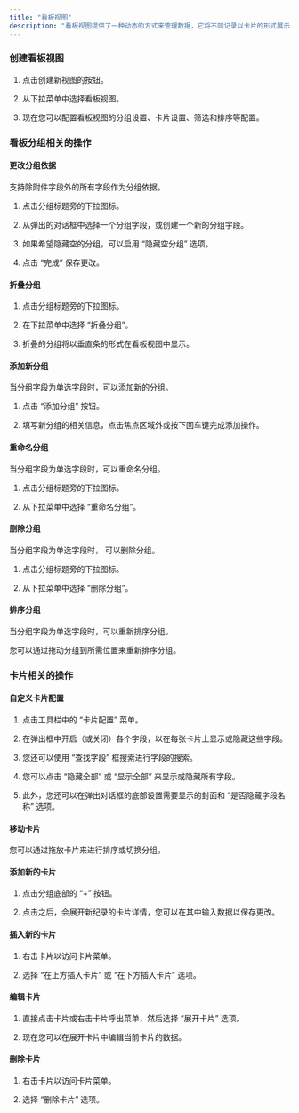 ```yaml
---
title: "看板视图"
description: "看板视图提供了一种动态的方式来管理数据，它将不同记录以卡片的形式展示在看板上，这种直观的布局可以更清晰得反馈任务的状态或优先级。总体而言，看板视图可帮助您实现工作内容可视化，并最大限度提高效率，非常适合项目管理和工作流程的跟踪。"
---
```


### 创建看板视图

1. 点击创建新视图的按钮。

2. 从下拉菜单中选择看板视图。

3. 现在您可以配置看板视图的分组设置、卡片设置、筛选和排序等配置。

### 看板分组相关的操作

#### 更改分组依据

支持除附件字段外的所有字段作为分组依据。

1. 点击分组标题旁的下拉图标。

2. 从弹出的对话框中选择一个分组字段，或创建一个新的分组字段。

3. 如果希望隐藏空的分组，可以启用 “隐藏空分组” 选项。

4. 点击 “完成” 保存更改。

#### 折叠分组

1. 点击分组标题旁的下拉图标。

2. 在下拉菜单中选择 “折叠分组”。

3. 折叠的分组将以垂直条的形式在看板视图中显示。

#### 添加新分组

当分组字段为单选字段时，可以添加新的分组。

1. 点击 “添加分组” 按钮。

2. 填写新分组的相关信息，点击焦点区域外或按下回车键完成添加操作。

#### 重命名分组

当分组字段为单选字段时，可以重命名分组。

1. 点击分组标题旁的下拉图标。

2. 从下拉菜单中选择 “重命名分组”。

#### 删除分组

当分组字段为单选字段时， 可以删除分组。

1. 点击分组标题旁的下拉图标。

2. 从下拉菜单中选择 “删除分组”。

#### 排序分组

当分组字段为单选字段时，可以重新排序分组。

您可以通过拖动分组到所需位置来重新排序分组。

### 卡片相关的操作

#### 自定义卡片配置

1. 点击工具栏中的 “卡片配置” 菜单。

2. 在弹出框中开启（或关闭）各个字段，以在每张卡片上显示或隐藏这些字段。

3. 您还可以使用 “查找字段” 框搜索进行字段的搜索。

4. 您可以点击 “隐藏全部” 或 “显示全部” 来显示或隐藏所有字段。

5. 此外，您还可以在弹出对话框的底部设置需要显示的封面和 “是否隐藏字段名称” 选项。

#### 移动卡片

您可以通过拖放卡片来进行排序或切换分组。

#### 添加新的卡片

1. 点击分组底部的 “+” 按钮。

2. 点击之后，会展开新纪录的卡片详情，您可以在其中输入数据以保存更改。

#### 插入新的卡片

1. 右击卡片以访问卡片菜单。

2. 选择 “在上方插入卡片” 或 “在下方插入卡片” 选项。

#### 编辑卡片

1. 直接点击卡片或右击卡片呼出菜单，然后选择 “展开卡片” 选项。

2. 现在您可以在展开卡片中编辑当前卡片的数据。

#### 删除卡片

1. 右击卡片以访问卡片菜单。

2. 选择 “删除卡片” 选项。

